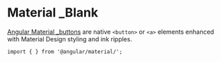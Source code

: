 
<Meta title="Forms/Checkbox/Overview" />

# Material \_Blank

[Angular Material \_buttons](https://material.angular.io/components/button/api) are native `<button>` or `<a>` elements enhanced with Material Design styling and ink ripples. <br />

`import { } from '@angular/material/';`

```

```
